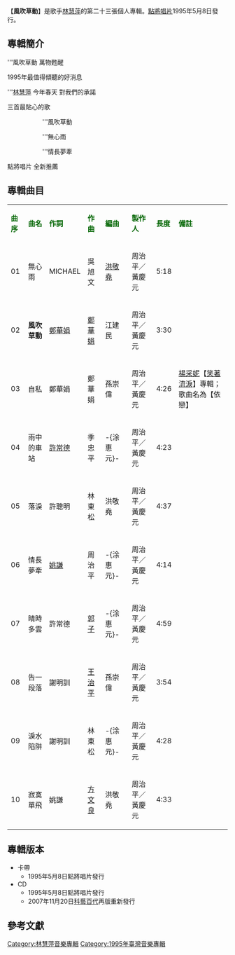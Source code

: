 {{unreferenced|time=2014-01-16T14:29:20+00:00}}
{{Infobox album <!-- See Wikipedia:WikiProject_Albums -->
| name       = 風吹草動
| type       = 專輯
| artist     = [[林慧萍|林慧萍]]
| cover      = 
| released   = 1995年5月8日
| genre      = [[華語流行音樂|華語流行音樂]]
| length     = 44 分 22 秒
| label      = 點將唱片
<!-- 未知參數 | number     = DJCD-9597 -->
| producer   = 周治平／黃慶元
| prev_title = [[夢醒心碎空嘆息|夢醒心碎空嘆息]]
| prev_year  = 1994 <!-- 4月 -->
| next_title = [[愛難求|愛難求]]
| next_year  = 1996 <!-- 3月 -->
}}
【'''風吹草動'''】是歌手[[林慧萍|林慧萍]]的第二十三張個人專輯。[[點將唱片|點將唱片]]1995年5月8日發行。

==專輯簡介==

'''風吹草動    萬物甦醒

1995年最值得傾聽的好消息

'''[[林慧萍|林慧萍]]  今年春天  對我們的承諾

三首最貼心的歌

::'''風吹草動

::'''無心雨

::'''情長夢牽

點將唱片  全新推薦


==專輯曲目==
{| class="wikitable"
|-
| <font color=darkgreen>'''曲序'''</font> || <font color=darkgreen>'''曲名'''</font> || <font color=darkgreen>'''作詞'''</font> || <font color=darkgreen>'''作曲'''</font> || <font color=darkgreen>'''編曲'''</font>||<font color=darkgreen>'''製作人'''</font> || <font color=darkgreen>'''長度'''</font>  || <font color=darkgreen>'''備註'''</font>
|-
| 01 || 無心雨 || MICHAEL || 吳旭文 || [[洪敬堯|洪敬堯]] || 周治平／黃慶元 || 5:18 || 
|-
| 02 || '''風吹草動''' || [[鄭華娟|鄭華娟]] || [[鄭華娟|鄭華娟]] || 江建民 || 周治平／黃慶元 || 3:30 || 
|-
| 03 || 自私 || 鄭華娟 || 鄭華娟 || 孫崇偉 || 周治平／黃慶元 || 4:26 || [[楊采妮|楊采妮]]【[[笑著流淚|笑著流淚]]】專輯；歌曲名為【依戀】
|-
| 04 || 雨中的車站 || [[許常德|許常德]] || 季忠平 || -{涂惠元}- || 周治平／黃慶元 || 4:23 ||
|-
| 05 || 落淚 || 許聰明 || 林東松 || 洪敬堯 || 周治平／黃慶元 || 4:37 || 
|-
| 06 || 情長夢牽 || [[姚謙|姚謙]] || 周治平 || -{涂惠元}-  || 周治平／黃慶元 || 4:14 || 
|-
| 07 || 晴時多雲 || 許常德 || [[郭子|郭子]] || -{涂惠元}-  || 周治平／黃慶元 || 4:59 || 
|-
| 08 || 告一段落 || 謝明訓 || [[王治平|王治平]] || 孫崇偉 || 周治平／黃慶元 || 3:54 || 
|-
| 09 || 淚水陷阱 || 謝明訓 || 林東松 || -{涂惠元}-  || 周治平／黃慶元 || 4:28 || 
|-
| 10 || 寂寞單飛 || 姚謙 || [[方文良|方文良]] || 洪敬堯 || 周治平／黃慶元 || 4:33 || 
|}


== 專輯版本 ==
*卡帶
**1995年5月8日點將唱片發行
*CD
**1995年5月8日點將唱片發行
**2007年11月20日[[科藝百代|科藝百代]]再版重新發行


==參考文獻==
{{reflist}}

[[Category:林慧萍音樂專輯|Category:林慧萍音樂專輯]]
[[Category:1995年臺灣音樂專輯|Category:1995年臺灣音樂專輯]]